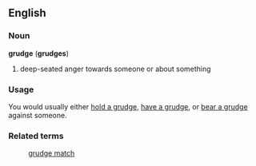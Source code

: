 ==English==
===Noun===
'''grudge''' ('''grudges''')
#deep-seated anger towards someone or about something
===Usage===
You would usually either [[hold a grudge]], [[have a grudge]], or [[bear a grudge]] against someone.
===Related terms===
:[[grudge match]]